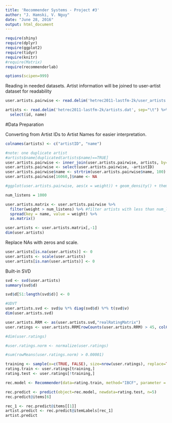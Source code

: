 ```yaml
---
title: 'Recommender Systems - Project #3'
author: "J. Hamski, V. Nguy"
date: "June 28, 2016"
output: html_document
---
```



```r
require(shiny)
require(dplyr)
require(ggplot2)
require(tidyr)
require(knitr)
#require(Matrix)
require(recommenderlab)

options(scipen=999)
```

Reading in needed datasets. Artist information will be joined to user-artist dataset for readability
```r
user.artists.pairwise <- read.delim('hetrec2011-lastfm-2k/user_artists.dat', sep="\t")

artists <- read.delim('hetrec2011-lastfm-2k/artists.dat', sep="\t") %>%
  select(id, name)
```

#Data Preparation

Converting from Artist IDs to Artist Names for easier interpretation.
```r
colnames(artists) <- c("artistID", "name")

#note: one duplicate artist
#artists$name[duplicated(artists$name)==TRUE]
user.artists.pairwise <- inner_join(user.artists.pairwise, artists, by="artistID")
user.artists.pairwise <- select(user.artists.pairwise, -artistID)
user.artists.pairwise$name <- strtrim(user.artists.pairwise$name, 100)
user.artists.pairwise[16060,]$name <- NA

#ggplot(user.artists.pairwise, aes(x = weight)) + geom_density() + theme_bw() + scale_x_log10()
```

```r
num_listens = 1000

user.artists.matrix <- user.artists.pairwise %>%
  filter(weight > num_listens) %>% #filter artists with less than num_listens listens
  spread(key = name, value = weight) %>%
  as.matrix()

user.artists <- user.artists.matrix[,-1]
dim(user.artists)
```

Replace NAs with zeros and scale.
```r
user.artists[is.na(user.artists)] <- 0
user.artists <- scale(user.artists)
user.artists[is.nan(user.artists)] <- 0
```

Built-in SVD
```r
svd <- svd(user.artists)
summary(svd$d)
```

```r
svd$d[51:length(svd$d)] <- 0

#UDVT
user.artists.svd <- svd$u %*% diag(svd$d) %*% t(svd$v)
dim(user.artists.svd)
```


```r
user.artists.RRM <- as(user.artists.svd,"realRatingMatrix")
user.ratings <- user.artists.RRM[rowCounts(user.artists.RRM) > 45, colCounts(user.artists.RRM) > 50]

#dim(user.ratings)

#user.ratings.norm <- normalize(user.ratings)

#sum(rowMeans(user.ratings.norm) > 0.00001)
```

```r
training <- sample(x=c(TRUE, FALSE), size=nrow(user.ratings), replace=TRUE, prob=(c(0.8,0.2)))
rating.train <- user.ratings[training,]
rating.test <- user.ratings[!training,]
```

```r
rec.model <- Recommender(data=rating.train, method="IBCF", parameter = list(k=5))
```

```r
rec.predict <- predict(object=rec.model, newdata=rating.test, n=5)
rec.predict@items[6]

rec_1 <- rec.predict@items[[1]]
artist.predict <- rec.predict@itemLabels[rec_1]
artist.predict
```
